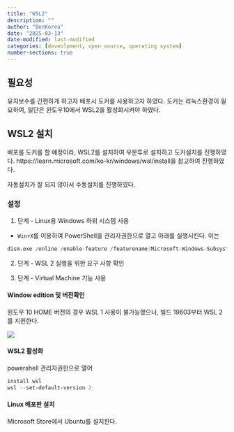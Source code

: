 ```yaml
---
title: "WSL2"
description: ""
author: "BenKorea"
date: "2025-03-13"
date-modified: last-modified
categories: [deveolpment, open source, operating system]
number-sections: true
---
```


## 필요성

유지보수를 간편하게 하고자 배포시 도커를 사용하고자 하였다.
도커는 리눅스환경이 필요하여, 일단은 윈도우10에서 WSL2을 활성화시켜야 하였다.

## WSL2 설치

배포를 도커를 할 예정이라, WSL2를 설치하여 우분투로 설치하고 도커설치를 진행하였다.
https://learn.microsoft.com/ko-kr/windows/wsl/install을 참고하여 진행하였다.

자동설치가 잘 되지 않아서 수동설치를 진행하였다.

### 설정

1.  단계 - Linux용 Windows 하위 시스템 사용

-   `Win+X`를 이용하여 PowerShell을 관리자권한으로 열고 아래를 실행시킨다. 이는

```r
dism.exe /online /enable-feature /featurename:Microsoft-Windows-Subsystem-Linux /all /norestart
```

2.  단계 - WSL 2 실행을 위한 요구 사항 확인

3.  단계 - Virtual Machine 기능 사용

#### Window edition 및 버전확인

윈도우 10 HOME 버전의 경우 WSL 1 사용이 불가능했으나, 빌드 19603부터 WSL 2를 지원한다.

![](images/노트북_Window_버전.png)

#### WSL2 활성화

powershell 관리자권한으로 열어

``` powershell
install wsl
wsl --set-default-version 2
```

#### Linux 배포판 설치

Microsoft Store에서 Ubuntu를 설치한다.
